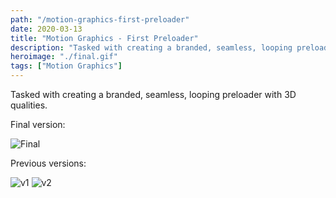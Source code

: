 ```yaml
---
path: "/motion-graphics-first-preloader"
date: 2020-03-13
title: "Motion Graphics - First Preloader"
description: "Tasked with creating a branded, seamless, looping preloader with 3D qualities."
heroimage: "./final.gif"
tags: ["Motion Graphics"]
---
```


Tasked with creating a branded, seamless, looping preloader with 3D qualities.

Final version:

![Final](./final.gif)

Previous versions:

![v1](./v1.gif)
![v2](./v2.gif)
